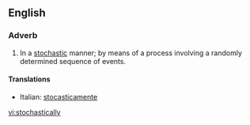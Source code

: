 ==English==

===Adverb===
{{en-adv}}

# In a [[stochastic]] manner; by means of a process involving a randomly determined sequence of events.

====Translations====
{{trans-top|In a stochastic manner}}
*Italian: [[stocasticamente]]
{{trans-mid}}
{{trans-bottom}}

[[vi:stochastically]]